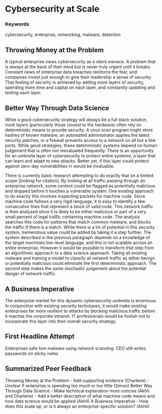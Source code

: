 # Cybersecurity at Scale

### Keywords
cybersecurity, enterprise, networking, malware, detection

## Throwing Money at the Problem
A typical enterprise views cybersecurity as a silent menace. A problem that is always at the back of their mind but is never truly urgent until it breaks. Constant news of enterprise data breaches reinforce the fear, and companies invest just enough to give their leadership a sense of security. That feeling of security is achieved by adding more layers of security, spending more time and capital on each layer, and constantly updating and testing each layer.

## Better Way Through Data Science
While a good cybersecurity strategy will always be a full stack solution, most layers (particularly those closest to the hardware) often rely on deterministic means to provide security. A virus scan program might store hashes of known malware, an automated administrator applies the latest security patches, or a firewall prevents access to a network on all but a few ports. While good strategies, these deterministic systems depend on human judgement that is often not reevaluated frequently. There is an opportunity for an umbrella layer of cybersecurity to protect entire systems, a layer that can learn and adapt to new attacks. Better yet, if this layer could protect against zero-day vulnerabilities in would be invaluable.

There is currently basic research attempting to do exactly that on a limited scope [looking for citation]. By looking at all traffic passing through an enterprise network, some content could be flagged as potentially malicious and stopped before it touches a vulnerable system. One existing approach to do exactly this involves inspecting packets for machine code. Since machine code follows a very rigid language, it is easy to identify a few consecutive lines that represent a block of valid code. This network traffic is then analyzed since it is likely to be either malicious or part of a very small percent of legal traffic containing machine code. The analysis searches this code for patterns that match common malware, and blocks the traffic if there is a match.
While there is a lot of potential in this security system, tremendous value could be added by taking it a step further. The system described in the previous paragraph depends on a knowledge of the target machines low-level language, and this is not scalable across an entire enterprise. However it would be possible to transform that step from an algorithmic approach to a data science approach. Taking all existing malware and training a model to classify all network traffic as either benign or potentially malicious could eliminate the first deterministic approach. The second step makes the same stochastic judgement about the potential danger of network traffic.

## A Business Imperative
The enterprise market for this dynamic cybersecurity umbrella is enormous. In conjunction with existing security techniques, it would make existing enterprises far more resilient to attacks by blocking malicious traffic before it reaches the corporate intranet. IT professionals would be foolish not to incorporate this layer into their overall security strategy.

## First Headline Attempt
Enterprises safe fom malware using network scanning: CEO still writes passwords on sticky notes

## Summarized Peer Feedback
Throwing Money at the Problem
- Add supporting evidence (Charlene)
- Unclear if enterprise is spending too much or too little (Simon)
Better Way Through Data Science
- Make technical explanation more concise (Akhil and Charlene)
- Add a better description of what machine code means and how data science would be applied (Akhil)
A Business Imperative
- How does this scale up, or is it always an enterprise-specific solution? (Akhil)
